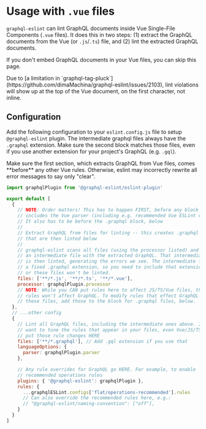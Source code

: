 
# Usage with `.vue` files

`graphql-eslint` can lint GraphQL documents inside Vue Single-File Components (`.vue` files). It
does this in two steps: (1) extract the GraphQL documents from the Vue (or `.js`/`.ts`) file, and
(2) lint the extracted GraphQL documents.

If you don't embed GraphQL documents in your Vue files, you can skip this page.

<Callout type="warning">
  Due to [a limitation in
  `graphql-tag-pluck`](https://github.com/dimaMachina/graphql-eslint/issues/2103), lint violations
  will show up at the top of the Vue document, on the first character, not inline.
</Callout>

## Configuration

Add the following configuration to your `eslint.config.js` file to setup `@graphql-eslint` plugin.
The intermediate graphql files always have the `.graphql` extension. Make sure the second block
matches those files, even if you use another extension for your project's GraphQL (e.g. `.gql`).

<Callout type="warning">
  Make sure the first section, which extracts GraphQL from Vue files, comes **before** any other Vue
  rules. Otherwise, eslint may incorrectly rewrite all error messages to say only "clear".
</Callout>

```js filename="eslint.config.js"
import graphqlPlugin from '@graphql-eslint/eslint-plugin'

export default [
  {
    // NOTE: Order matters! This has to happen FIRST, before any block that
    // includes the Vue parser (including e.g. recommended Vue ESLint rules).
    // It also has to be before the .graphql block, below
    //
    // Extract GraphQL from files for linting -- this creates .graphql files
    // that are then linted below
    //
    // graphql-eslint scans all files (using the processor listed) and outputs
    // an intermediate file with the extracted GraphQL. That intermediate file
    // is then linted, generating the errors we see. The intermediate file has
    // a fixed .graphql extension, so you need to include that extension below
    // or these files won't be linted.
    files: ['**/*.js', '**/*.ts', '**/*.vue'],
    processor: graphqlPlugin.processor
    // NOTE: While you CAN put rules here to affect JS/TS/Vue files, those
    // rules won't affect GraphQL. To modify rules that effect GraphQL inside
    // these files, add those to the block for .graphql files, below.
  },
  // ...other config
  {
    // Lint all GraphQL files, including the intermediate ones above. If you
    // want to tune the rules that appear in your files, even Vue/JS/TS files,
    // put those rule changes HERE
    files: ['**/*.graphql'], // Add .gql extension if you use that
    languageOptions: {
      parser: graphqlPlugin.parser
    },

    // Any rule overrides for GraphQL go HERE. For example, to enable
    // recommended operations rules
    plugins: { '@graphql-eslint': graphqlPlugin },
    rules: {
      ...graphqlESLint.configs['flat/operations-recommended'].rules
      // Can also override the recommended rules here, e.g.:
      // "@graphql-eslint/naming-convention": ["off"],
    }
  }
]
```

